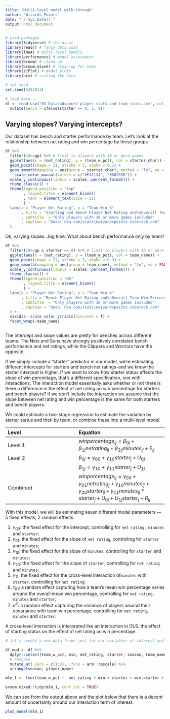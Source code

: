 ```yaml
---
title: "Multi-level model walk-through"
author: "Wizards Points"
date: "`r Sys.Date()`"
output: html_document
---
```


```r
# Load packages
library(tidyverse) # the usual
library(readr) # fancy data load 
library(lme4) # multi-level models
library(performance) # model assessment
library(broom) # clean up
library(broom.mixed) # clean-up for mlms
library(sjPlot) # model plots
library(arm) # scaling the data

# set seed
set.seed(5292023)

# load data---
df <- read_csv("03 Data/advanced player stats and team stats.csv", col_types = cols(...1 = col_skip(), X = col_skip())) %>% 
  mutate(bench = ifelse(starter == 0, 1, 0)) 

```

## Varying slopes? Varying intercepts?

Our dataset has bench and starter performance by team. Let's look at the relationship between net rating and win percentage by these groups

```r
df %>% 
  filter(10>=gp) %>% # limit to players with 10 or more games
  ggplot(aes(x = (net_rating), y = (team_w_pct), col = starter_char)) +
  geom_point(shape = 21, stroke = 3, alpha = 0.3) +
  geom_smooth(mapping = aes(group = starter_char), method = "lm", se = FALSE, fullrange = TRUE) +
    scale_color_manual(values = c("#E41134", "#00265B")) +
  scale_y_continuous(labels = scales::percent_format()) +
  theme_classic() + 
  theme(legend.position = "top"
        , legend.title = element_blank()
        , text = element_text(size = 22)
        ) +
  labs(x = "Player Net Rating", y = "Team Win %"
       , title = "Starting and Bench Player Net Rating and\nOverall Team Win Percentage, 2011-23"
       , subtitle  = "Only players with 10 or more games included"
       , caption = "Data: nba.com/stats\nwizardspoints.substack.com"
  )


```

Ok, varying slopes...big time. What about bench performance only by team?

```r
df %>% 
  filter(10>=gp & starter == 0) %>% # limit to players with 10 or more games
  ggplot(aes(x = (net_rating), y = (team_w_pct), col = team_name)) +
  geom_point(shape = 21, stroke = 3, alpha = 0.3) +
  geom_smooth(mapping = aes(group = team_name), method = "lm", se = FALSE, fullrange = TRUE) +
  scale_y_continuous(labels = scales::percent_format()) +
  theme_classic() + 
  theme(legend.position = "NA"
        , legend.title = element_blank()
        ) +
  labs(x = "Player Net Rating", y = "Team Win %"
       , title = "Bench Player Net Rating and\nOverall Team Win Percentage by Team, 2011-23"
       , subtitle  = "Only players with 10 or more games included"
       , caption = "Data: nba.com/stats\nwizardspoints.substack.com"
  ) +
  viridis::scale_color_viridis(discrete = T) +
  facet_wrap(~team_name)



```

The intercept and slope values are pretty for benches across different teams. The Nets and Suns have strongly positively correlated bench performance and net ratings, while the Clippers and Warriors have the opposite.

If we simply include a "starter" predictor in our model, we're estimating different intercepts for starters and bench net ratings--and we know the starter intercept is higher. If we want to know how starter status affects the slope of win percentage, that's a different specification, one with interactions. The interaction model essentially asks whether or not there is there a difference in the effect of net rating on win percentage for starters and bench players? If we don't include the interaction we assume that the slope between net rating and win percentage is the same for both starters and bench players.

We could estimate a two-stage regression to estimate the variation by starter status and then by team, or combine these into a multi-level model.


| Level  | Equation |
|:-------|:---------|
|Level 1 | $winpercentage_{ij} = \beta_{0j} + \beta_{1j}netrating_{ij} + \beta_{2ij}minutes_{ij} + E_{ij}$|}
|Level 2 | $\beta_{0j} = \gamma_{00} + \gamma_{10}starter_j + U_{0j}$|
|        | $\beta_{1j} = \gamma_{10} + \gamma_{11}starter_j + U_{1j}$|
|Combined| $winpercentage_{ij} = \gamma_{00} + \gamma_{01}netrating_{j} + \gamma_{10}minutes_{ij} + \gamma_{20}starter_{ij} + \gamma_{11}minutes_{ij}*starter_j + U_{0j} + U_{1j}starter_{j} + R_{ij}$|

With this model, we will be estimating seven different model parameters --- 5 fixed effects, 2 random effects:

1. $\gamma_{00}$: the fixed effect for the intercept, controlling for `net rating` , `minutes` and `starter`;
2. $\gamma_{01}$: the fixed effect for the slope of `net rating`, controlling for `starter` and `minutes`;
3. $\gamma_{10}$: the fixed effect for the slope of `minutes`, controlling for `starter` and `minutes`;
4. $\gamma_{20}$: the fixed effect for the slope of `starter`, controlling for `net rating` and `minutes`;
5. $\gamma_{11}$: the fixed effect for the cross-level interaction of`minutes` with `starter`, controlling for `net rating`;
6. $\tau_{01}$: a random effect capturing how a team’s mean win percentage varies around the overall mean win percentage, controlling for `net rating`, `minutes` and `starter`;
7. $\sigma^2$: a  random effect capturing the variance of players around their covariance with team win percentage, controlling for `net rating`, `minutes` and `starter`.


A cross-level interaction is interpreted like an interaction in OLS: the effect of starting status on the effect of net rating on win percentage.

```r

# let's create a new data frame just for our variables of interest and rescale them

df_mod <- df %>% 
  dplyr::select(team_w_pct, min, net_rating, starter, season, team_name, player_name) %>% 
  # rescale
  mutate_at(.vars = c(1:3), .funs = arm::rescale) %>% 
  arrange(season, player_name)

mlm_1 <- lmer(team_w_pct ~  net_rating + min + starter + min:starter + (1|team_name), data = df_mod, REML = FALSE)

broom.mixed::tidy(mlm_1, conf.int = TRUE)
```
We can see from the output above and the plot below that there is a decent amount of uncertainty around our interaction term of interest. 

```r

plot_model(mlm_1)

```